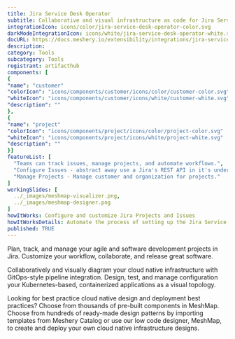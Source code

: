 ```yaml
---
title: Jira Service Desk Operator
subtitle: Collaborative and visual infrastructure as code for Jira Service Desk Operator
integrationIcon: icons/color/jira-service-desk-operator-color.svg
darkModeIntegrationIcon: icons/white/jira-service-desk-operator-white.svg
docURL: https://docs.meshery.io/extensibility/integrations/jira-service-desk-operator
description: 
category: Tools
subcategory: Tools
registrant: artifacthub
components: [
{
"name": "customer"
"colorIcon": "icons/components/customer/icons/color/customer-color.svg"
"whiteIcon": "icons/components/customer/icons/white/customer-white.svg"
"description": ""
},
{
"name": "project"
"colorIcon": "icons/components/project/icons/color/project-color.svg"
"whiteIcon": "icons/components/project/icons/white/project-white.svg"
"description": ""
}]
featureList: [
  "Teams can track issues, manage projects, and automate workflows.",
  "Configure Issues - abstract away use a Jira's REST API in it's underlying layer and extend to perform other tasks that are supported via the REST API.",
  "Manage Projects - Manage customer and organization for projects."
]
workingSlides: [
  ../_images/meshmap-visualizer.png,
  ../_images/meshmap-designer.png
]
howItWorks: Configure and customize Jira Projects and Issues
howItWorksDetails: Automate the process of setting up the Jira Service Desk (JSD) operator configuration of alertmanager in a Kubernetes native way. 
published: TRUE
---
```

<p>
Plan, track, and manage your agile and software development projects in Jira. Customize your workflow, collaborate, and release great software.
</p>
<p>
    Collaboratively and visually diagram your cloud native infrastructure with GitOps-style pipeline integration. Design, test, and manage configuration your Kubernetes-based, containerized applications as a visual topology.
</p>
<p>
    Looking for best practice cloud native design and deployment best practices? Choose from thousands of pre-built components in MeshMap. Choose from hundreds of ready-made design patterns by importing templates from Meshery Catalog or use our low code designer, MeshMap, to create and deploy your own cloud native infrastructure designs.
</p>
